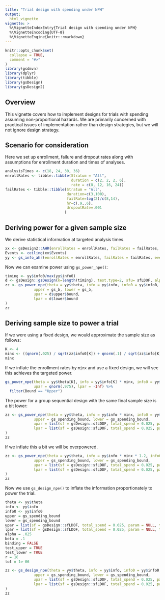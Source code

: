 ```yaml
---
title: "Trial design with spending under NPH"
output:
  html_vignette
vignette: >
  %\VignetteIndexEntry{Trial design with spending under NPH}
  %\VignetteEncoding{UTF-8}
  %\VignetteEngine{knitr::rmarkdown}
---
```


```r
knitr::opts_chunk$set(
  collapse = TRUE,
  comment = "#>"
)
library(gsdmvn)
library(dplyr)
library(tibble)
library(gsDesign)
library(gsDesign2)
```


## Overview

This vignette covers how to implement designs for trials with spending assuming non-proportional hazards.
We are primarily concerned with practical issues of implementation rather than design strategies, but we will not ignore design strategy.

## Scenario for consideration

Here we set up enrollment, failure and dropout rates along with assumptions for enrollment duration and times of analyses.


```r
analysisTimes <- c(18, 24, 30, 36)
enrollRates <- tibble::tibble(Stratum = "All",
                              duration = c(2, 2, 2, 6),
                              rate = c(8, 12, 16, 24))
failRates <- tibble::tibble(Stratum = "All",
                            duration=c(3,100),
                            failRate=log(2)/c(8,14),
                            hr=c(.9,.6),
                            dropoutRate=.001
                           )
```

## Deriving power for a given sample size

We derive statistical information at targeted analysis times.

```r
xx <- gsDesign2::AHR(enrollRates = enrollRates, failRates = failRates, totalDuration = analysisTimes)
Events <- ceiling(xx$Events)
yy <- gs_info_ahr(enrollRates = enrollRates, failRates = failRates, events = Events)
```

Now we can examine power using `gs_power_npe()`:

```r
timing <- yy$info0/max(yy$info0)
d <- gsDesign::gsDesign(k=length(timing), test.type=2, sfu= sfLDOF, alpha = .025, timing = timing)
zz <- gs_power_npe(theta = yy$theta, info = yy$info, info0 = yy$info0, 
             upper = gs_b, lower = gs_b,
             upar = d$upper$bound,
             lpar = d$lower$bound
)
zz
```


## Deriving sample size to power a trial

If we were using a fixed design, we would approximate the sample size as follows:

```r
K <- 4
minx <- ((qnorm(.025) / sqrt(zz$info0[K]) + qnorm(.1) / sqrt(zz$info[K])) / zz$theta[K])^2
minx
```

If we inflate the enrollment rates by `minx` and use a fixed design, we will see this achieves the targeted power.

```r
gs_power_npe(theta = yy$theta[K], info = yy$info[K] * minx, info0 = yy$info0[K] * minx, 
             upar = qnorm(.975), lpar = -Inf) %>% 
  filter(Bound == "Upper")
```

The power for a group sequential design with the same final sample size is a bit lower:

```r
zz <- gs_power_npe(theta = yy$theta, info = yy$info * minx, info0 = yy$info0 * minx, 
             upper = gs_spending_bound, lower = gs_spending_bound,
             upar = list(sf = gsDesign::sfLDOF, total_spend = 0.025, param = NULL, timing = NULL),
             lpar = list(sf = gsDesign::sfLDOF, total_spend = 0.025, param = NULL, timing = NULL)
)
zz
```

If we inflate this a bit we will be overpowered.

```r
zz <- gs_power_npe(theta = yy$theta, info = yy$info * minx * 1.2, info0 = yy$info0 * minx * 1.2, 
             upper = gs_spending_bound, lower = gs_spending_bound,
             upar = list(sf = gsDesign::sfLDOF, total_spend = 0.025, param = NULL, timing = NULL),
             lpar = list(sf = gsDesign::sfLDOF, total_spend = 0.025, param = NULL, timing = NULL)
)
zz
```

Now we use `gs_design_npe()` to inflate the information proportionately to power the trial.

```r
theta <- yy$theta
info <- yy$info
info0 <- yy$info0
upper = gs_spending_bound
lower = gs_spending_bound
upar = list(sf = gsDesign::sfLDOF, total_spend = 0.025, param = NULL, timing = NULL)
lpar = list(sf = gsDesign::sfLDOF, total_spend = 0.025, param = NULL, timing = NULL)
alpha = .025
beta = .1
binding = FALSE
test_upper = TRUE
test_lower = TRUE
r = 18
tol = 1e-06

zz <- gs_design_npe(theta = yy$theta, info = yy$info, info0 = yy$info0, 
             upper = gs_spending_bound, lower = gs_spending_bound,
             upar = list(sf = gsDesign::sfLDOF, total_spend = 0.025, param = NULL, timing = NULL),
             lpar = list(sf = gsDesign::sfLDOF, total_spend = 0.025, param = NULL, timing = NULL)
)
zz
```
